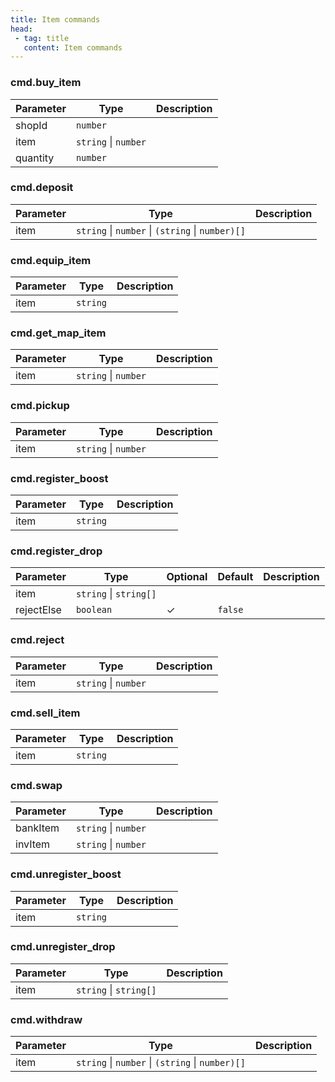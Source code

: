 ```yaml
---
title: Item commands
head:
 - tag: title
   content: Item commands
---
```



### cmd.buy_item
| Parameter | Type | Description |
|-----------|------|-------------|
| shopId | `number` |  |
| item | `string` \| `number` |  |
| quantity | `number` |  |


### cmd.deposit
| Parameter | Type | Description |
|-----------|------|-------------|
| item | `string` \| `number` \| `(string` \| `number)[]` |  |


### cmd.equip_item
| Parameter | Type | Description |
|-----------|------|-------------|
| item | `string` |  |


### cmd.get_map_item
| Parameter | Type | Description |
|-----------|------|-------------|
| item | `string` \| `number` |  |


### cmd.pickup
| Parameter | Type | Description |
|-----------|------|-------------|
| item | `string` \| `number` |  |


### cmd.register_boost
| Parameter | Type | Description |
|-----------|------|-------------|
| item | `string` |  |


### cmd.register_drop
| Parameter | Type | Optional | Default | Description |
|-----------|------|----------|---------|-------------|
| item | `string` \| `string[]` |  |  |  |
| rejectElse | `boolean` | ✓ | `false` |  |


### cmd.reject
| Parameter | Type | Description |
|-----------|------|-------------|
| item | `string` \| `number` |  |


### cmd.sell_item
| Parameter | Type | Description |
|-----------|------|-------------|
| item | `string` |  |


### cmd.swap
| Parameter | Type | Description |
|-----------|------|-------------|
| bankItem | `string` \| `number` |  |
| invItem | `string` \| `number` |  |


### cmd.unregister_boost
| Parameter | Type | Description |
|-----------|------|-------------|
| item | `string` |  |


### cmd.unregister_drop
| Parameter | Type | Description |
|-----------|------|-------------|
| item | `string` \| `string[]` |  |


### cmd.withdraw
| Parameter | Type | Description |
|-----------|------|-------------|
| item | `string` \| `number` \| `(string` \| `number)[]` |  |

